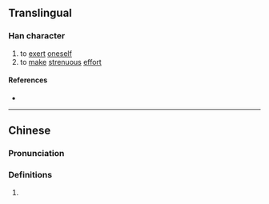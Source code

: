 {{character info/new}}
==Translingual==

===Han character===
{{Han char|rn=19|rad=力|as=06|sn=8|four=|canj=HRKS|ids=⿰舌力}}

# to [[exert]] [[oneself]]
# to [[make]] [[strenuous]] [[effort]]

====References====
* {{Han ref|kx=0147.220|hdz=10369.140|uh=351A|ud=13594}}

----

==Chinese==
{{zh-forms}}

===Pronunciation===
{{zh-pron
|m=jié
|m-s=
|dg=
|c=aau2, haau2
|c-t=
|g=
|h=pfs=
|j=
|mb=
|md=
|mn=
|mn-t=
|w=
|x=
|mc=y
|oc=y
|cat=n
}}

===Definitions===
{{zh-hanzi}}

# {{rfdef|lang=zh}}